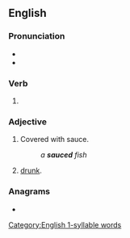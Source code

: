 ==English==

===Pronunciation===
* {{rhymes|ɒst|lang=en}}
* {{rhymes|ɔːst|lang=en}}
{{rfap|lang=en}}

===Verb===
{{head|en|verb form}}

# {{en-past of|sauce}}

===Adjective===
{{en-adj}}

# {{lb|en|cooking}} Covered with sauce.
#: ''a '''sauced''' fish''
# {{lb|en|slang}} [[drunk]].

===Anagrams===
* {{anagrams|en|caused}}

[[Category:English 1-syllable words]]